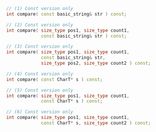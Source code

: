 ```cpp
// (1) Const version only
int compare( const basic_string& str ) const;

// (2) Const version only
int compare( size_type pos1, size_type count1,
			 const basic_string& str ) const;

// (3) Const version only
int compare( size_type pos1, size_type count1,
             const basic_string& str,
             size_type pos2, size_type count2 ) const;

// (4) Const version only
int compare( const CharT* s ) const;

// (5) Const version only
int compare( size_type pos1, size_type count1,
             const CharT* s ) const;

// (6) Const version only
int compare( size_type pos1, size_type count1,
             const CharT* s, size_type count2 ) const;
```
